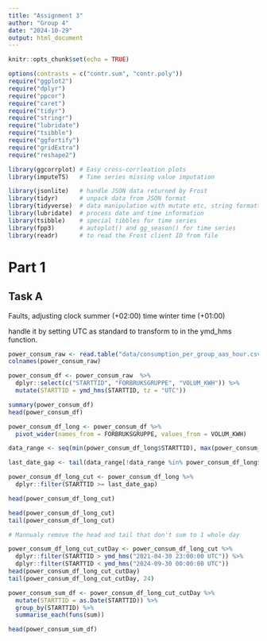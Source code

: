 ```yaml
---
title: "Assignment 3"
author: "Group 4"
date: "2024-10-29"
output: html_document
---
```


```r
knitr::opts_chunk$set(echo = TRUE)

```
```r
options(contrasts = c("contr.sum", "contr.poly"))
require("ggplot2")
require("dplyr")
require("ppcor")
require("caret")
require("tidyr")
require("stringr")
require("lubridate")
require("tsibble")
require("ggfortify")
require("gridExtra")
require("reshape2")

library(ggcorrplot) # Easy cross-corrleation plots
library(imputeTS)   # Time series missing value imputation

library(jsonlite)   # handle JSON data returned by Frost
library(tidyr)      # unpack data from JSON format
library(tidyverse)  # data manipulation with mutate etc, string formatting
library(lubridate)  # process date and time information
library(tsibble)    # special tibbles for time series
library(fpp3)       # autoplot() and gg_season() for time series
library(readr)      # to read the Frost client ID from file
```

# Part 1

## Task A

Faults, adjusting clock summer (+02:00) time winter time (+01:00) 

handle it by setting UTC as standard to transform to in the ymd_hms function.

```r
power_consum_raw <- read.table("data/consumption_per_group_aas_hour.csv", sep=";", dec=",", header= T)
colnames(power_consum_raw)

power_consum_df <- power_consum_raw  %>%
  dplyr::select(c("STARTTID", "FORBRUKSGRUPPE", "VOLUM_KWH")) %>%
  mutate(STARTTID = ymd_hms(STARTTID, tz = "UTC"))

summary(power_consum_df) 
head(power_consum_df)
```

```r
power_consum_df_long <- power_consum_df %>% 
  pivot_wider(names_from = FORBRUKSGRUPPE, values_from = VOLUM_KWH)

data_range <- seq(min(power_consum_df_long$STARTTID), max(power_consum_df_long$STARTTID), by = "1 hour")

last_date_gap <- tail(data_range[!data_range %in% power_consum_df_long$STARTTID], 1)

power_consum_df_long_cut <- power_consum_df_long %>%
  dplyr::filter(STARTTID >= last_date_gap)

head(power_consum_df_long_cut)
```

```r
head(power_consum_df_long_cut)
tail(power_consum_df_long_cut)
```


```r
# Mannualy remove the head and tail that don't sum to 1 whole day

power_consum_df_long_cut_cutDay <- power_consum_df_long_cut %>%
  dplyr::filter(STARTTID > ymd_hms("2021-04-30 23:00:00 UTC")) %>%
  dplyr::filter(STARTTID < ymd_hms("2024-09-30 00:00:00 UTC"))
head(power_consum_df_long_cut_cutDay)
tail(power_consum_df_long_cut_cutDay, 24)
```




```r
power_consum_sum_df <- power_consum_df_long_cut_cutDay %>%
  mutate(STARTTID = as.Date(STARTTID)) %>%
  group_by(STARTTID) %>%
  summarise_each(funs(sum))

head(power_consum_sum_df)
```


